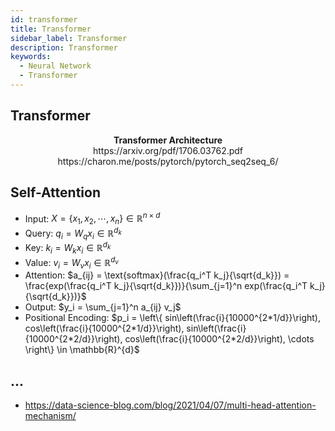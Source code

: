 ```yaml
---
id: transformer
title: Transformer
sidebar_label: Transformer
description: Transformer
keywords:
  - Neural Network
  - Transformer
---
```



## Transformer

<center>
	<Image
		img={require("@site/static/img/mlops/nn/transformer/transformer-architecture.png")}
		width={750}
	/>
</center>
<center>
	<strong>Transformer Architecture</strong>
</center>
<center>https://arxiv.org/pdf/1706.03762.pdf</center>
<center>https://charon.me/posts/pytorch/pytorch_seq2seq_6/</center>

## Self-Attention

- Input: $X = \left\{ x_1, x_2, \cdots, x_n \right\} \in \mathbb{R}^{n \times d}$
- Query: $q_i=W_q x_i \in \mathbb{R}^{d_k}$
- Key: $k_i=W_k x_i \in \mathbb{R}^{d_k}$
- Value: $v_i=W_v x_i \in \mathbb{R}^{d_v}$
- Attention: $a_{ij} = \text{softmax}(\frac{q_i^T k_j}{\sqrt{d_k}}) = \frac{exp(\frac{q_i^T k_j}{\sqrt{d_k}})}{\sum_{j=1}^n exp(\frac{q_i^T k_j}{\sqrt{d_k}})}$
- Output: $y_i = \sum_{j=1}^n a_{ij} v_j$
- Positional Encoding: $p_i = \left\{ sin\left(\frac{i}{10000^{2*1/d}}\right), cos\left(\frac{i}{10000^{2*1/d}}\right), sin\left(\frac{i}{10000^{2*2/d}}\right), cos\left(\frac{i}{10000^{2*2/d}}\right), \cdots \right\} \in \mathbb{R}^{d}$

## ...

- https://data-science-blog.com/blog/2021/04/07/multi-head-attention-mechanism/
